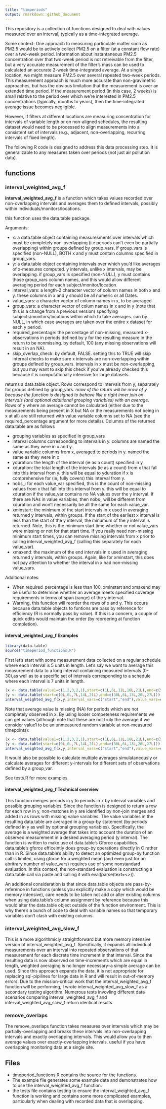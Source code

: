 ```yaml
---
title: "timperiods"
output: rmarkdown::github_document
---
```


This repository is a collection of functions designed to deal with values measured over an interval, typically as a time-integrated average. 

Some context: One approach to measuring particulate matter such as PM2.5 would be to actively collect PM2.5 on a filter (at a constant flow rate) over a two-week period. Information about instantaneous PM2.5 concentration over that two-week period is not retreivable from the filter, but a very accurate measurement of the filter's mass can be used to calculated an accurate 2-week time-integrated average. At a single location, we might measure PM2.5 over several repeated two-week periods. This measurement approach is much more accurate than non-gravimetric approaches, but has the obvious limitation that the measurement is over an extended time period.  If the measurement period (in this case, 2 weeks) is small relative to the period over which we're interested in PM2.5 concentrations (typically, months to years), then the time-integrated average issue becomes negligible.

However, if filters at different locations are measuring concentration for intervals of variable length or on non-aligned schedules, the resulting dataset would need to be processed to align measurements into a consistent set of intervals (e.g., adjacent, non-overlapping, recurring intervals of fixed length).

The following R code is designed to address this data processing step. It is generalizable to any measures taken over periods (not just air pollution data).



## functions

### interval_weighted_avg_f
**interval_weighted_avg_f** is a function which takes values recorded over non-overlapping intervals and averages them to defined intervals, possibly within individuals/monitors/locations. 

this function uses the data.table package.

Arguments: 

- x: a data.table object containing measuresments over intervals which must be completely non-overlapping (i.e periods can't even be partially overlapping) within groups defined by group_vars. if group_vars is specified (non-NULL), BOTH x and y must contain columns specified in group_vars.
- y: a data.table object containing intervals over which you'd like averages of x-measures computed. y intervals, unlike x intervals, may be overlapping. if group_vars is specified (non-NULL),  y must contains those group_vars column names, and this would allow different averaging period for each subject/monitor/location.
- interval_vars: a length-2 character vector of column names in both x and y. these columns in x and y should be all numeric or all Dates.
- value_vars: a character vector of column names in x, to be averaged
- group_vars: a character vector of colum names in x and in y (note that this is a change from a previous version) specifying subjects/monitors/locations within which to take averages. can by NULL, in which case averages are taken over the entire x dataset for each y period.
- required_percentage: the percentage of non-missing, measured x-observations in periods defined by y for the resulting measure in the return to be nonmissing. by default, 100 (any missing observations will result in an NA).
- skip_overlap_check: by default, FALSE. setting this to TRUE will skip internal checks to make sure x intervals are non-overlapping within groups defined by group_vars. intervals in x must be non-overlapping, but you may want to skip this check if you've already checked this because it is computationally intensive for large datasets.

returns a data.table object. Rows correspond to intervals from y, separately for groups defined by group_vars. *nrow of the return will be nrow of y because the function is designed to behave like a right inner join on intervals (and optional additional grouping variables) with an average*. Rows of y where an average cannot be calculated (either due to the measurements being present in X but NA or the measurements not being in x at all) are still returned with value variable columns set to NA (see the required_percentage argument for more details). 
Columns of the returned data.table are as follows

- grouping variables as specified in group_vars
- interval columns corresponding to intervals in y. columns are named the same as they were in x and y.
- value variable columns from x, averaged to periods in y. named the same as they were in x
- yduration: the length of the interval (ie as a count) specified in y
- xduration: the total length of the intervals (ie as a count) from x that fall into this interval from y. this will be equal to yduration if x is comprehensive for (ie, fully covers)  this interval from y.
- nobs_<value_vars>: for each value_var specified, this is the count of non-missing values from x that fall into this interval from y. this will be equal to xduration if the value_var contains no NA values over the y interval. If there are NAs in value variables, then nobs_<value_vars> will be different from xduration and won't necessarily be all the same for each value_var.
- xminstart: the minimum of the start intervals in x used in averaging returned y intervals, within groups. If the start of the earliest x interval is less than the start of the y interval, the minumum of the y interval is returned. Note, this is the minimum start time whether or not value_vars were missing or not for that start time. If you really need non-missing minimum start times, you can remove missing intervals from x prior to calling interval_weighted_avg_f (calling this separately for each value_var).
- xmaxend: the maximum of the end intervals in x used in averaging returned y intervals, within groups. Again, like for xminstart, this does not pay attention to whether the interval in x had non-missing value_vars.


Additional notes:

- When required_percentage is less than 100, xminstart and xmaxend may be useful to determine whether an average meets specified coverage requirements in terms of span (range) of the y interval. 
- Warning, this function will reorder the rows of x and y. This occurs because data.table objects to funtions are pass by reference for efficiency (R is normally pass by value). If this is a concern, a couple of quick edits would maintain the order (by reordering at function completion).


#### interval_weighted_avg_f Examples
```r
library(data.table)
source("timeperiod_functions.R")
```

First let's start with some measurement data collected on a regular schedule where each interval is 5 units in length.
Let's say we want to average this measurement data to a long interval containing measured intervals (0-30),as well as to a specific set of intervals corresponding to a schedule where each interval is 7 units in length.
```r
(x <- data.table(value1=c(1,2,3,2,1),start=c(1L,6L,11L,16L,21L),end=c(5L,10L,15L,20L,25L)))
(y <- data.table(start=c(0L,0L,7L,14L,21L),end=c(30L,6L,13L,20L,27L)))
interval_weighted_avg_f(x,y,interval_vars=c("start","end"),value_vars=c("value1"))
```

Note that average value is missing (NA) for periods which are not completely observed in x. By using looser competeness requirements we can get values (although note that these are not truly the average if we consider value1 to be an unmeasured random variable at non-measured timepoints):

```r
(x <- data.table(value1=c(1,2,3,2,1),start=c(1L,6L,11L,16L,21L),end=c(5L,10L,15L,20L,25L)))
(y <- data.table(start=c(0L,0L,7L,14L,21L),end=c(30L,6L,13L,20L,27L)))
interval_weighted_avg_f(x,y,interval_vars=c("start","end"),value_vars=c("value1"),required_percentage=.8)
```


It would also be possible to calculate multiple averages simulataneously or calculate averages for different y-intervals for different sets of observations defined by a group_var.

See tests.R for more examples.


#### interval_weighted_avg_f Technical overview
This function merges periods in y to periods in x by interval variables and possible grouping variables. Since the function is designed to return a row for each row in y, non-matches in y are identified by non-join merges and added in as rows with missing value variables.  The value variables in the resulting data.table are averaged in a group-by statement (by periods defined in y as well by optional grouping variables). Specifically, the average is a weighted average that takes into account the duration of an observed measurement in a desired averaging period (y interval). The function is written to make use of data.table's Gforce capabilities. data.table's gforce  efficeintly does group-by operations directly in C rather than in R. Since data.table's ability to detect an optimized group-by function call is limited, using gforce for a weighted mean (and even just for an abritrary number of value_vars) requires use of some nonstandard evaluation. In this context, the non-standard evaluation is constructing a data.table call via paste and calling it with eval(parse(text=<>)). 

An additional consideration is that since data.table objects are pass-by-reference in functions (unless you explicitly make a copy which would be memory intensive), care needs to be taken not add or alter existing columns when using data.table's column assignment by reference because this would alter the data.table object outside of the function environment. This is why there's a bunch of code to deal with variable names so that temporary variables don't clash with existing columns.

### interval_weighted_avg_slow_f
This is a more algorithmicly straightforward but more memory intensive version of interval_weighted_avg_f. Specifically, it expands all individual measurements over an interval into repeated observations of that measurement for each discrete time increment in that interval. Since the resulting data is now observed on time-increments which are equal in length, weighted averaging is no longer necessary--a simple average can be used. Since this approach expands the data, it is not appropriate for replacing sql-pipilines for large data in R and will result in out-of-memory errors. Due to the mission-critical work that the  interval_weighted_avg_f function will be performing, I wrote interval_weighted_avg_slow_f as a secondary testing algorithm. Numerous tests invovling different data scenarios comparing interval_weighted_avg_f and interval_weighted_avg_slow_f return identical results.

### remove_overlaps
The remove_overlaps function takes measures over intervals which  may be partially-overlapping and breaks these intervals into non-overlapping intervals and exactly overlapping intervals. This would allow you to then average values over exactly-overlapping intervals. useful if you have overlapping monitoring data at a single site.

## Files

- timeperiod_functions.R contains the source for the functions. 
- The example file generates some example data and demonstrates how to use the interval_weighted_avg_f function.
- the tests file contains testing to ensure the interval_weighted_avg_f function is working and contains some more complicated examples, particularly when dealing with recorded data that is overlapping.



